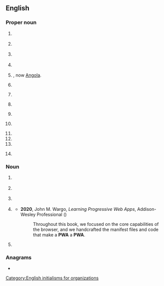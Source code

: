 {{also|pwä}}
==English==
{{wikipedia}}

===Proper noun===
{{en-proper noun}}

# {{lb|en|historical|aviation|1946–1987}} {{initialism of|en|{{w|Pacific Western Airlines}}}}
# {{lb|en|historical|[[warez]]|until 2000}} {{initialism of|en|{{w|Pirates with Attitudes}}}}
# {{lb|en|historical|India|Pakistan}} {{initialism of|en|{{w|Progressive Writers' Association}}}}
# {{lb|en|historical|US politics|1933–1943}} {{initialism of|en|{{w|Public Works Administration}}}}
# {{lb|en|historical|until 1951}} {{initialism of|en|{{w|Portuguese West Africa}}|nodot=1}}, now [[Angola]].
# {{lb|en|Philippines}} {{init of|en||Philippine Web Awards}}
# {{lb|en|surfing}} {{init of|en|{{w|Professional Windsurfers Association|lang=fr}}}}
# {{lb|en|pro wrestling}} {{initialism of|en|w:Pro Wrestling America}}
# {{lb|en|pro wrestling}} {{init of|en|Pro Wrestling Alliance}}
# {{lb|en|pro wrestling|Canada}} {{init of|en||Pure Wrestling Association}}
# {{init of|en||Professional Women's Association}}
# {{init of|en|{{w|Pratt & Whitney}} Aerospace}}
# {{init of|en||Portfolio of Water Actions}}
# {{init of|en||Pagan Webcrafters' Association}}
#: {{rfv-sense|en}}

===Noun===
{{en-noun|~}}

# {{lb|en|quantum mechanics}} {{init of|en|w:partial-wave analysis}}
# {{lb|en|maths}} {{init of|en|[[piecewise]] [[affine]]}}
#: {{coi|en|'''PWA''' functions}}
# {{lb|en|electronics}} {{init of|en|printed wire assembly}}
# {{lb|en|software|countable}} {{init of|en|[[progressive web application]]}}
#* '''2020''', John M. Wargo, ''Learning Progressive Web Apps'', Addison-Wesley Professional ({{ISBN|9780136485674}})
#*: Throughout this book, we focused on the core capabilities of the browser, and we  handcrafted the manifest files and code that make a '''PWA''' a '''PWA'''.
# {{init of|en|[[person]] [[with]] [[AIDS]]}}

===Anagrams===
* {{anagrams|en|a=apw|APW|AWP|PAW|WAP|WPA|paw|wap}}

[[Category:English initialisms for organizations]]